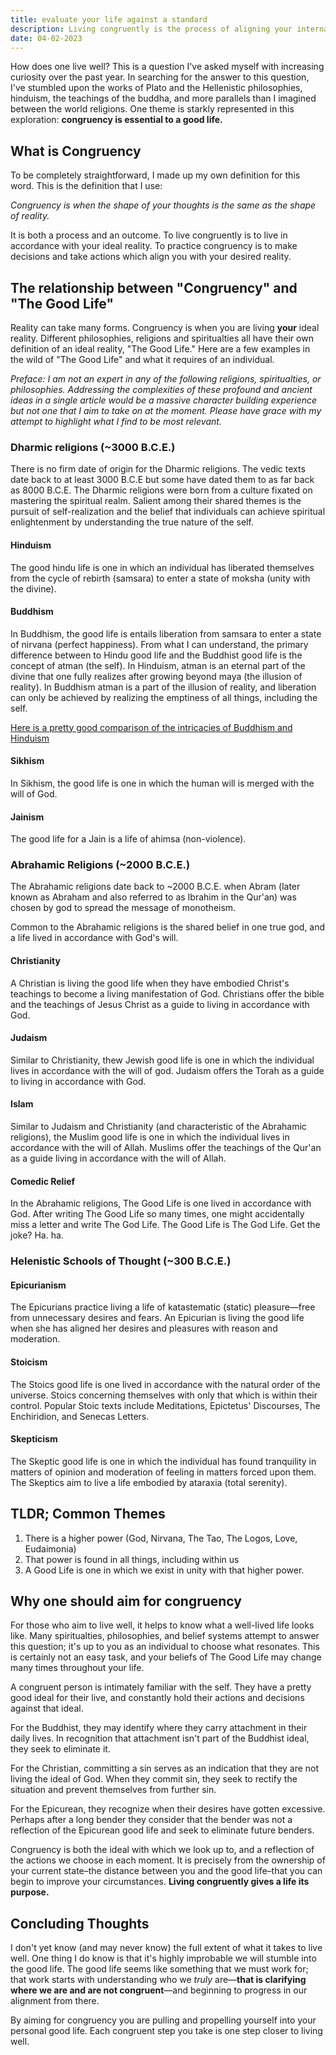 ```yaml
---
title: evaluate your life against a standard
description: Living congruently is the process of aligning your internal mental environment with reality. It has a lot of great benefits.
date: 04-02-2023
---
```


How does one live well?
This is a question I've asked myself with increasing curiosity over the past year.
In searching for the answer to this question, I've stumbled upon the works of Plato and the Hellenistic philosophies, hinduism, the teachings of the buddha, and more parallels than I imagined between the world religions.
One theme is starkly represented in this exploration: **congruency is essential to a good life.**

## What is Congruency

To be completely straightforward, I made up my own definition for this word.
This is the definition that I use:

_Congruency is when the shape of your thoughts is the same as the shape of reality._

It is both a process and an outcome. To live congruently is to live in accordance with your ideal reality. To practice congruency is to make decisions and take actions which align you with your desired reality.

## The relationship between "Congruency" and "The Good Life"

Reality can take many forms.
Congruency is when you are living **your** ideal reality.
Different philosophies, religions and spiritualties all have their own definition of an ideal reality, "The Good Life."
Here are a few examples in the wild of "The Good Life" and what it requires of an individual.

_Preface: I am not an expert in any of the following religions, spiritualties, or philosophies. Addressing the complexities of these profound and ancient ideas in a single article would be a massive character building experience but not one that I aim to take on at the moment. Please have grace with my attempt to highlight what I find to be most relevant._

### Dharmic religions (~3000 B.C.E.)

There is no firm date of origin for the Dharmic religions.
The vedic texts date back to at least 3000 B.C.E but some have dated them to as far back as 8000 B.C.E.
The Dharmic religions were born from a culture fixated on mastering the spiritual realm.
Salient among their shared themes is the pursuit of self-realization and the belief that individuals can achieve spiritual enlightenment by understanding the true nature of the self.

#### Hinduism

The good hindu life is one in which an individual has liberated themselves from the cycle of rebirth (samsara) to enter a state of moksha (unity with the divine).

#### Buddhism

In Buddhism, the good life is entails liberation from samsara to enter a state of nirvana (perfect happiness).
From what I can understand, the primary difference between to Hindu good life and the Buddhist good life is the concept of atman (the self).
In Hinduism, atman is an eternal part of the divine that one fully realizes after growing beyond maya (the illusion of reality).
In Buddhism atman is a part of the illusion of reality, and liberation can only be achieved by realizing the emptiness of all things, including the self.

[Here is a pretty good comparison of the intricacies of Buddhism and Hinduism](https://www.diffen.com/difference/Buddhism_vs_Hinduism)

#### Sikhism

In Sikhism, the good life is one in which the human will is merged with the will of God.

#### Jainism

The good life for a Jain is a life of ahimsa (non-violence).

### Abrahamic Religions (~2000 B.C.E.)

The Abrahamic religions date back to ~2000 B.C.E. when Abram (later known as Abraham and also referred to as Ibrahim in the Qur'an) was chosen by god to spread the message of monotheism.

Common to the Abrahamic religions is the shared belief in one true god, and a life lived in accordance with God's will.

#### Christianity

A Christian is living the good life when they have embodied Christ's teachings to become a living manifestation of God.
Christians offer the bible and the teachings of Jesus Christ as a guide to living in accordance with God.

#### Judaism

Similar to Christianity, thew Jewish good life is one in which the individual lives in accordance with the will of god.
Judaism offers the Torah as a guide to living in accordance with God.

#### Islam

Similar to Judaism and Christianity (and characteristic of the Abrahamic religions), the Muslim good life is one in which the individual lives in accordance with the will of Allah.
Muslims offer the teachings of the Qur'an as a guide living in accordance with the will of Allah.

#### Comedic Relief

In the Abrahamic religions, The Good Life is one lived in accordance with God. After writing The Good Life so many times, one might accidentally miss a letter and write The God Life. The Good Life is The God Life. Get the joke? Ha. ha.

### Helenistic Schools of Thought (~300 B.C.E.)

#### Epicurianism

The Epicurians practice living a life of katastematic (static) pleasure—free from unnecessary desires and fears.
An Epicurian is living the good life when she has aligned her desires and pleasures with reason and moderation.

#### Stoicism

The Stoics good life is one lived in accordance with the natural order of the universe.
Stoics concerning themselves with only that which is within their control.
Popular Stoic texts include Meditations, Epictetus' Discourses, The Enchiridion, and Senecas Letters.

#### Skepticism

The Skeptic good life is one in which the individual has found tranquility in matters of opinion and moderation of feeling in matters forced upon them.
The Skeptics aim to live a life embodied by ataraxia (total serenity).

## TLDR; Common Themes

1. There is a higher power (God, Nirvana, The Tao, The Logos, Love, Eudaimonia)
2. That power is found in all things, including within us
3. A Good Life is one in which we exist in unity with that higher power.

## Why one should aim for congruency

For those who aim to live well, it helps to know what a well-lived life looks like.
Many spiritualties, philosophies, and belief systems attempt to answer this question; it's up to you as an individual to choose what resonates.
This is certainly not an easy task, and your beliefs of The Good Life may change many times throughout your life.

A congruent person is intimately familiar with the self.
They have a pretty good ideal for their live, and constantly hold their actions and decisions against that ideal.

For the Buddhist, they may identify where they carry attachment in their daily lives.
In recognition that attachment isn't part of the Buddhist ideal, they seek to eliminate it.

For the Christian, committing a sin serves as an indication that they are not living the ideal of God.
When they commit sin, they seek to rectify the situation and prevent themselves from further sin.

For the Epicurean, they recognize when their desires have gotten excessive.
Perhaps after a long bender they consider that the bender was not a reflection of the Epicurean good life and seek to eliminate future benders.

Congruency is both the ideal with which we look up to, and a reflection of the actions we choose in each moment.
It is precisely from the ownership of your current state–the distance between you and the good life–that you can begin to improve your circumstances.
**Living congruently gives a life its purpose.**

## Concluding Thoughts

I don't yet know (and may never know) the full extent of what it takes to live well.
One thing I do know is that it's highly improbable we will stumble into the good life.
The good life seems like something that we must work for;
that work starts with understanding who we _truly_ are—**that is clarifying where we are and are not congruent**—and beginning to progress in our alignment from there.

By aiming for congruency you are pulling and propelling yourself into your personal good life.
Each congruent step you take is one step closer to living well.
